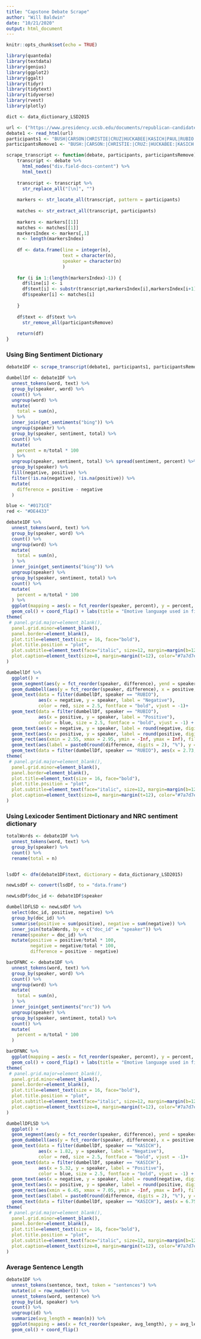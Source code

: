 ```yaml
---
title: "Capstone Debate Scrape"
author: "Will Baldwin"
date: "10/21/2020"
output: html_document
---
```


```r
knitr::opts_chunk$set(echo = TRUE)
```

```r
library(quanteda)
library(textdata)
library(genius)
library(ggplot2)
library(ggalt)
library(tidyr)
library(tidytext)
library(tidyverse)
library(rvest)
library(plotly)
```

```r
dict <- data_dictionary_LSD2015

url <- ("https://www.presidency.ucsb.edu/documents/republican-candidates-debate-cleveland-ohio")
debate1 <- read_html(url)
participants1 <- "BUSH|CARSON|CHRISTIE|CRUZ|HUCKABEE|KASICH|PAUL|RUBIO|TRUMP|WALKER|BAIER|KELLY|WALLACE"
participantsRemove1 <- "BUSH:|CARSON:|CHRISTIE:|CRUZ:|HUCKABEE:|KASICH:|PAUL:|RUBIO:|TRUMP:|WALKER:|BAIER:|KELLY:|WALLACE:"
```

```r
scrape_transcript <- function(debate, participants, participantsRemove) {
    transcript <- debate %>% 
      html_nodes("div.field-docs-content") %>%
      html_text()
    
    transcript <- transcript %>%
      str_replace_all("[\n]", "")
    
    markers <- str_locate_all(transcript, pattern = participants)
    
    matches <- str_extract_all(transcript, participants)
    
    markers <- markers[[1]]
    matches <- matches[[1]]
    markersIndex <- markers[,1]
    n <- length(markersIndex)
    
    df <- data.frame(line = integer(n),
                     text = character(n),                      
                     speaker = character(n)
                     )
    
    for (i in 1:(length(markersIndex)-1)) {
      df$line[i] <- i
      df$text[i] <- substr(transcript,markersIndex[i],markersIndex[i+1]-1)
      df$speaker[i] <- matches[i]
      
    }
    
    df$text <- df$text %>%
      str_remove_all(participantsRemove)
    
    return(df)
}
```

### Using Bing Sentiment Dictionary
```r
debate1DF <- scrape_transcript(debate1, participants1, participantsRemove1)

dumbellDf <- debate1DF %>%
  unnest_tokens(word, text) %>%
  group_by(speaker, word) %>%
  count() %>%
  ungroup(word) %>%
  mutate(
    total = sum(n),
  ) %>%
  inner_join(get_sentiments("bing")) %>%
  ungroup(speaker) %>%
  group_by(speaker, sentiment, total) %>%
  count() %>%
  mutate(
    percent = n/total * 100
  ) %>% 
  ungroup(speaker, sentiment, total) %>% spread(sentiment, percent) %>%
  group_by(speaker) %>% 
  fill(negative, positive) %>% 
  filter(!is.na(negative), !is.na(positive)) %>%
  mutate(
    difference = positive - negative
  )
```

```r

blue <- "#0171CE"
red <- "#DE4433"

debate1DF %>%
  unnest_tokens(word, text) %>%
  group_by(speaker, word) %>%
  count() %>%
  ungroup(word) %>%
  mutate(
    total = sum(n),
  ) %>%
  inner_join(get_sentiments("bing")) %>%
  ungroup(speaker) %>%
  group_by(speaker, sentiment, total) %>%
  count() %>%
  mutate(
    percent = n/total * 100
  ) %>%
  ggplot(mapping = aes(x = fct_reorder(speaker, percent), y = percent, fill =sentiment)) + 
  geom_col() + coord_flip() + labs(title = "Emotive language used in first 2016 GOP Primary Debate", x = "speaker", y = "emotive language as % of total words", subtitle = "Cruz appears to have used the most emotive language") + scale_fill_manual(values = c(red, blue)) + theme_bw()+
theme(
 # panel.grid.major=element_blank(),
  panel.grid.minor=element_blank(),
  panel.border=element_blank(),
  plot.title=element_text(size = 16, face="bold"),
  plot.title.position = "plot",
  plot.subtitle=element_text(face="italic", size=12, margin=margin(b=12)),
  plot.caption=element_text(size=8, margin=margin(t=12), color="#7a7d7e")
)

dumbellDf %>%
  ggplot() +
  geom_segment(aes(y = fct_reorder(speaker, difference), yend = speaker, x = 0.5, xend = 2.5), color = "#b2b2b2", size = 0.15) +
  geom_dumbbell(aes(y = fct_reorder(speaker, difference), x = positive, xend = negative), size=1.5, color="#b2b2b2", size_x=3, size_xend = 3, colour_x = blue, colour_xend = red) +
  geom_text(data = filter(dumbellDf, speaker == "RUBIO"), 
            aes(x = negative, y = speaker, label = "Negative"), 
            color = red, size = 2.5, fontface = "bold", vjust = -1)+
  geom_text(data = filter(dumbellDf, speaker == "RUBIO"), 
            aes(x = positive, y = speaker, label = "Positive"), 
            color = blue, size = 2.5, fontface = "bold", vjust = -1) +
  geom_text(aes(x = negative, y = speaker, label = round(negative, digits = 2)), color = red, size = 2.5, vjust = 1.5) +
  geom_text(aes(x = positive, y = speaker, label = round(positive, digits = 2)), color = blue, size = 2.5, vjust = 1.5) +
  geom_rect(aes(xmin = 2.55, xmax = 2.95, ymin = -Inf, ymax = Inf), fill = "grey") +
  geom_text(aes(label = paste0(round(difference, digits = 2), "%"), y = speaker, x = 2.75), size = 2.5)  +
  geom_text(data = filter(dumbellDf, speaker == "RUBIO"), aes(x = 2.73, y = speaker, label = "Difference"), color = "black", size = 2.5, vjust = -.78, fontface = "bold") + labs(x = "emotive language as % of total words", y = "speaker", title = "Sentiment differences in first 2016 GOP Primary Debate", subtitle = "Rubio exhibits the greatest preference for positive diction (Bing Sentiment Dictionary)" ) + theme_bw()+
theme(
 # panel.grid.major=element_blank(),
  panel.grid.minor=element_blank(),
  panel.border=element_blank(),
  plot.title=element_text(size = 16, face="bold"),
  plot.title.position = "plot",
  plot.subtitle=element_text(face="italic", size=12, margin=margin(b=12)),
  plot.caption=element_text(size=8, margin=margin(t=12), color="#7a7d7e")
)
```
### Using Lexicoder Sentiment Dictionary and NRC sentiment dictionary
```r
totalWords <- debate1DF %>%
  unnest_tokens(word, text) %>%
  group_by(speaker) %>%
  count() %>%
  rename(total = n)


lsdDf <- dfm(debate1DF$text, dictionary = data_dictionary_LSD2015)

newLsdDf <- convert(lsdDf, to = "data.frame")

newLsdDf$doc_id <- debate1DF$speaker

dumbellDFLSD <- newLsdDf %>%
  select(doc_id, positive, negative) %>%
  group_by(doc_id) %>%
  summarise(positive = sum(positive), negative = sum(negative)) %>%
  inner_join(totalWords, by = c("doc_id" = "speaker")) %>%
  rename(speaker = doc_id) %>%
  mutate(positive = positive/total * 100,
         negative = negative/total * 100,
         difference = positive - negative) 

barDFNRC <- debate1DF %>%
  unnest_tokens(word, text) %>%
  group_by(speaker, word) %>%
  count() %>%
  ungroup(word) %>%
  mutate(
    total = sum(n),
  ) %>%
  inner_join(get_sentiments("nrc")) %>%
  ungroup(speaker) %>%
  group_by(speaker, sentiment, total) %>%
  count() %>%
  mutate(
    percent = n/total * 100
  ) 
```


```r

barDFNRC %>%
  ggplot(mapping = aes(x = fct_reorder(speaker, percent), y = percent, fill =sentiment)) + 
  geom_col() + coord_flip() + labs(title = "Emotive language used in first 2016 GOP Primary Debate (NRC)", x = "speaker", y = "emotive language as % of total words", subtitle = "Cruz appears to have used the most emotive language")  + theme_bw()+
theme(
 # panel.grid.major=element_blank(),
  panel.grid.minor=element_blank(),
  panel.border=element_blank(),
  plot.title=element_text(size = 16, face="bold"),
  plot.title.position = "plot",
  plot.subtitle=element_text(face="italic", size=12, margin=margin(b=12)),
  plot.caption=element_text(size=8, margin=margin(t=12), color="#7a7d7e")
)

dumbellDFLSD %>%
  ggplot() +
  geom_segment(aes(y = fct_reorder(speaker, difference), yend = speaker, x = 0.5, xend = 6.5), color = "#b2b2b2", size = 0.15) +
  geom_dumbbell(aes(y = fct_reorder(speaker, difference), x = positive, xend = negative), size=1.5, color="#b2b2b2", size_x=3, size_xend = 3, colour_x = blue, colour_xend = red) +
  geom_text(data = filter(dumbellDf, speaker == "KASICH"), 
            aes(x = 1.82, y = speaker, label = "Negative"), 
            color = red, size = 2.5, fontface = "bold", vjust = -1)+
  geom_text(data = filter(dumbellDf, speaker == "KASICH"), 
            aes(x = 5.32, y = speaker, label = "Positive"), 
            color = blue, size = 2.5, fontface = "bold", vjust = -1) +
  geom_text(aes(x = negative, y = speaker, label = round(negative, digits = 2)), color = red, size = 2.5, vjust = 1.5) +
  geom_text(aes(x = positive, y = speaker, label = round(positive, digits = 2)), color = blue, size = 2.5, vjust = 1.5) +
  geom_rect(aes(xmin = 6.45, xmax = 7.05, ymin = -Inf, ymax = Inf), fill = "grey") +
  geom_text(aes(label = paste0(round(difference, digits = 2), "%"), y = speaker, x = 6.75), size = 2.5)  +
  geom_text(data = filter(dumbellDf, speaker == "KASICH"), aes(x = 6.75, y = speaker, label = "Difference"), color = "black", size = 2.5, vjust = -.78, fontface = "bold") + labs(x = "emotive language as % of total words", y = "speaker", title = "Sentiment differences in first 2016 GOP Primary Debate (Lexicoder Sentiment Dictionary)", subtitle = "Rubio exhibits the greatest preference for positive diction" ) + theme_bw()+
theme(
 # panel.grid.major=element_blank(),
  panel.grid.minor=element_blank(),
  panel.border=element_blank(),
  plot.title=element_text(size = 16, face="bold"),
  plot.title.position = "plot",
  plot.subtitle=element_text(face="italic", size=12, margin=margin(b=12)),
  plot.caption=element_text(size=8, margin=margin(t=12), color="#7a7d7e")
)
```

### Average Sentence Length

```r

debate1DF %>% 
  unnest_tokens(sentence, text, token = "sentences") %>%
  mutate(id = row_number()) %>%
  unnest_tokens(word, sentence) %>%
  group_by(id, speaker) %>%
  count() %>%
  ungroup(id) %>%
  summarize(avg_length = mean(n)) %>% 
  ggplot(mapping = aes(x = fct_reorder(speaker, avg_length), y = avg_length)) +
  geom_col() + coord_flip()

```
